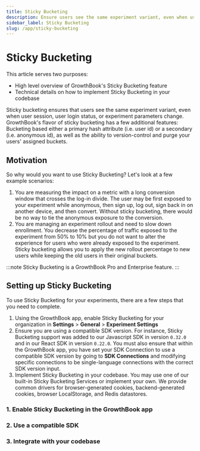 ```yaml
---
title: Sticky Bucketing
description: Ensure users see the same experiment variant, even when user session, user login status, or experiment parameters change
sidebar_label: Sticky Bucketing
slug: /app/sticky-bucketing
---
```


# Sticky Bucketing

This article serves two purposes:

- High level overview of GrowthBook's Sticky Bucketing feature
- Technical details on how to implement Sticky Bucketing in your codebase

Sticky bucketing ensures that users see the same experiment variant, even when user session, user login status, or experiment parameters change.
GrowthBook's flavor of sticky bucketing has a few additional features: Bucketing based either a primary hash attribute (i.e. user id) or a secondary (i.e. anonymous id),
as well as the ability to version-control and purge your users' assigned buckets.

## Motivation

So why would you want to use Sticky Bucketing? Let's look at a few example scenarios:

1. You are measuring the impact on a metric with a long conversion window that crosses the log-in divide. The user may be first exposed to your experiment while anonymous,
   then sign up, log out, sign back in on another device, and then convert. Without sticky bucketing, there would be no way to tie the anonymous exposure to the conversion.
2. You are managing an experiment rollout and need to slow down enrollment. You decrease the percentage of traffic exposed to the experiment from 50% to 10% but you do not want to
   alter the experience for users who were already exposed to the experiment. Sticky bucketing allows you to apply the new rollout percentage to new users while keeping the old users
   in their original buckets.

:::note
Sticky Bucketing is a GrowthBook Pro and Enterprise feature.
:::

## Setting up Sticky Bucketing

To use Sticky Bucketing for your experiments, there are a few steps that you need to complete.

1. Using the GrowthBook app, enable Sticky Bucketing for your organization in **Settings** > **General** > **Experiment Settings**
2. Ensure you are using a compatible SDK version. For instance, Sticky Bucketing support was added to our Javascript SDK in version `0.32.0` and in our
   React SDK in version `0.22.0`. You must also ensure that within the GrowthBook app, you have set your SDK Connection to use a compatible SDK version by going to **SDK Connections** and
   modifying specific connections to be single-language connections with the correct SDK version input.
3. Implement Sticky Bucketing in your codebase. You may use one of our built-in Sticky Bucketing Services or implement your own. We provide common drivers for browser-generated cookies,
   backend-generated cookies, browser LocalStorage, and Redis datastores.

### 1. Enable Sticky Bucketing in the GrowthBook app

### 2. Use a compatible SDK

### 3. Integrate with your codebase
